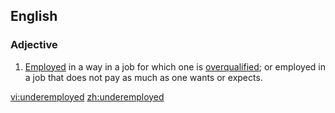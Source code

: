 ==English==

===Adjective===
{{en-adj}}

#[[Employed]] in a way in a job for which one is [[overqualified]]; or employed in a job that does not pay as much as one wants or expects.

[[vi:underemployed]]
[[zh:underemployed]]